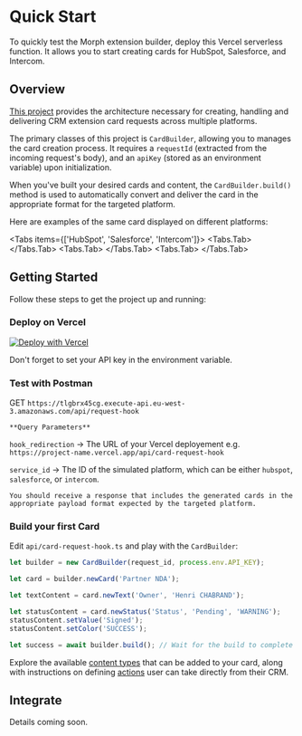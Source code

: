 
# Quick Start

To quickly test the Morph extension builder, deploy this Vercel serverless function. It allows you to start creating cards for HubSpot, Salesforce, and Intercom.

## Overview

[This project](https://github.com/HenriChabrand/unified-extension-demo/tree/main) provides the architecture necessary for creating, handling and delivering CRM extension card requests across multiple platforms.

The primary classes of this project is `CardBuilder`, allowing you to manages the card creation process. 
It requires a `requestId` (extracted from the incoming request's body), and an `apiKey` (stored as an environment variable) upon initialization.

When you've built your desired cards and content, the `CardBuilder.build()` method is used to automatically convert and deliver the card in the appropriate format for the targeted platform.

Here are examples of the same card displayed on different platforms:

<Tabs items={['HubSpot', 'Salesforce', 'Intercom']}>
  <Tabs.Tab>
    <Screenshot src="/assets/docs/card-extension-hubspot.png" alt="HubSpot Card"/>
  </Tabs.Tab>
  <Tabs.Tab>
    <Screenshot src="/assets/docs/card-extension-salesforce.png" alt="Salesforce Card"/>
  </Tabs.Tab>
  <Tabs.Tab>
    <Screenshot src="/assets/docs/card-extension-intercom.png" alt="Intercom Card"/>
  </Tabs.Tab>
</Tabs>



## Getting Started

Follow these steps to get the project up and running:

<Steps>

### Deploy on Vercel

[![Deploy with Vercel](https://vercel.com/button)](https://vercel.com/new/clone?repository-url=https%3A%2F%2Fgithub.com%2FHenriChabrand%2Funified-extension-demo&env=API_KEY&envDescription=Get%20in%20touche%20with%20henri.chabrand%40gmail.com%20to%20get%20your%20API%20Key.&envLink=https%3A%2F%2Fwww.linkedin.com%2Fin%2Fhenri-chabrand--product-manager%2F&project-name=unified-extension-demo-company&repository-name=unified-extension-demo-company)

<Callout>
  Don't forget to set your API key in the environment variable.
</Callout>
   
###  Test with Postman

   GET `https://tlgbrx45cg.execute-api.eu-west-3.amazonaws.com/api/request-hook`
   
    **Query Parameters**


   `hook_redirection` → The URL of your Vercel deployement e.g. `https://project-name.vercel.app/api/card-request-hook`

   `service_id` → The ID of the simulated platform, which can be either `hubspot`, `salesforce`, or `intercom`.

    You should receive a response that includes the generated cards in the appropriate payload format expected by the targeted platform.

### Build your first Card

Edit `api/card-request-hook.ts` and play with the `CardBuilder`:
```typescript
let builder = new CardBuilder(request_id, process.env.API_KEY);

let card = builder.newCard('Partner NDA');

let textContent = card.newText('Owner', 'Henri CHABRAND');

let statusContent = card.newStatus('Status', 'Pending', 'WARNING');
statusContent.setValue('Signed');
statusContent.setColor('SUCCESS');

let success = await builder.build(); // Wait for the build to complete to prevent the process from terminating prematurely
```

Explore the available [content types](/card-extension) that can be added to your card, along with instructions on defining [actions](/card-extension/action) user can take directly from their CRM.

</Steps>

## Integrate


Details coming soon. 
